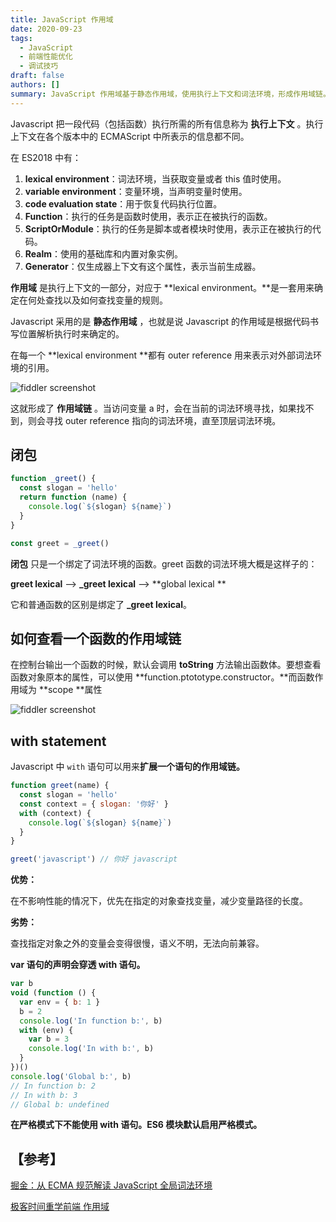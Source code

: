 ```yaml
---
title: JavaScript 作用域
date: 2020-09-23
tags:
  - JavaScript
  - 前端性能优化
  - 调试技巧
draft: false
authors: []
summary: JavaScript 作用域基于静态作用域，使用执行上下文和词法环境，形成作用域链。闭包绑定词法环境，`with` 语句可扩展作用域链但影响性能。
---
```


Javascript 把一段代码（包括函数）执行所需的所有信息称为 **执行上下文** 。执行上下文在各个版本中的 ECMAScript 中所表示的信息都不同。

在 ES2018 中有：

1. **lexical environment**：词法环境，当获取变量或者 this 值时使用。
2. **variable environment**：变量环境，当声明变量时使用。
3. **code evaluation state**：用于恢复代码执行位置。
4. **Function**：执行的任务是函数时使用，表示正在被执行的函数。
5. **ScriptOrModule**：执行的任务是脚本或者模块时使用，表示正在被执行的代码。
6. **Realm**：使用的基础库和内置对象实例。
7. **Generator**：仅生成器上下文有这个属性，表示当前生成器。

**作用域** 是执行上下文的一部分，对应于 **lexical environment。**是一套用来确定在何处查找以及如何查找变量的规则。

Javascript 采用的是 **静态作用域** ，也就是说 Javascript 的作用域是根据代码书写位置解析执行时来确定的。

在每一个 **lexical environment **都有 outer reference 用来表示对外部词法环境的引用。

<div className="relative max-h-[400px] max-w-full">
  <Image
    style={{ objectFit: 'contain' }}
    className="my-0 h-auto max-h-[400px] w-auto max-w-full"
    alt="fiddler screenshot"
    src="https://cdn.nlark.com/yuque/0/2020/png/438262/1604114096582-1d950b26-aade-42f2-9566-946cc8fc22bf.png"
    width={0}
    height={0}
    sizes="100vw"
  />
</div>

这就形成了 **作用域链** 。当访问变量 a 时，会在当前的词法环境寻找，如果找不到，则会寻找 outer reference 指向的词法环境，直至顶层词法环境。

## 闭包

```javascript
function _greet() {
  const slogan = 'hello'
  return function (name) {
    console.log(`${slogan} ${name}`)
  }
}

const greet = _greet()
```

**闭包** 只是一个绑定了词法环境的函数。greet 函数的词法环境大概是这样子的：

**greet lexical** --> **\_greet lexical** --> **global lexical **

它和普通函数的区别是绑定了 **\_greet lexical**。

## 如何查看一个函数的作用域链

在控制台输出一个函数的时候，默认会调用 **toString** 方法输出函数体。要想查看函数对象原本的属性，可以使用 **function.ptototype.constructor。**而函数作用域为 **scope **属性

<div className="relative max-h-[400px] max-w-full">
  <Image
    style={{ objectFit: 'contain' }}
    className="my-0 h-auto max-h-[400px] w-auto max-w-full"
    alt="fiddler screenshot"
    src="https://cdn.nlark.com/yuque/0/2020/png/438262/1604116240900-dba6545a-bfd2-4f35-8a0b-edae81bbfe0b.png"
    width={0}
    height={0}
    sizes="100vw"
  />
</div>

## with statement

Javascript 中 `with` 语句可以用来**扩展一个语句的作用域链。**

```javascript
function greet(name) {
  const slogan = 'hello'
  const context = { slogan: '你好' }
  with (context) {
    console.log(`${slogan} ${name}`)
  }
}

greet('javascript') // 你好 javascript
```

**优势：**

在不影响性能的情况下，优先在指定的对象查找变量，减少变量路径的长度。

**劣势：**

查找指定对象之外的变量会变得很慢，语义不明，无法向前兼容。

**var 语句的声明会穿透 with 语句。**

```javascript
var b
void (function () {
  var env = { b: 1 }
  b = 2
  console.log('In function b:', b)
  with (env) {
    var b = 3
    console.log('In with b:', b)
  }
})()
console.log('Global b:', b)
// In function b: 2
// In with b: 3
// Global b: undefined
```

**在严格模式下不能使用 with 语句。ES6 模块默认启用严格模式。**

## 【参考】

[掘金：从 ECMA 规范解读 JavaScript 全局词法环境](https://juejin.im/post/6873124945040408583)

[极客时间重学前端 作用域](https://time.geekbang.org/column/article/83302)
